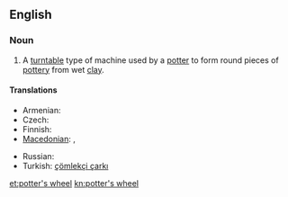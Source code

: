 ==English==
{{wikipedia}}

===Noun===
{{en-noun}}

# A [[turntable]] type of machine used by a [[potter]] to form round pieces of [[pottery]] from wet [[clay]].

====Translations====
{{trans-top|machine used by a potter}}
* Armenian: {{t-|hy|դուրգ|tr=durg}}
* Czech: {{t-|cs|hrnčířský kruh|m}}
* Finnish: {{t-|fi|dreija}}
* [[Macedonian]]: {{t|mk|грнчарско колце|n|tr=g'rnčarsko kólce}},  {{t|mk|грнчарско тркало|n|tr=g'rnčarsko t'rkalo}}
{{trans-mid}}
* Russian: {{t|ru|гончарный круг|m|tr=gončárnyj krug}}
* Turkish: [[çömlekçi çarkı]]
{{trans-bottom}}

[[et:potter's wheel]]
[[kn:potter's wheel]]